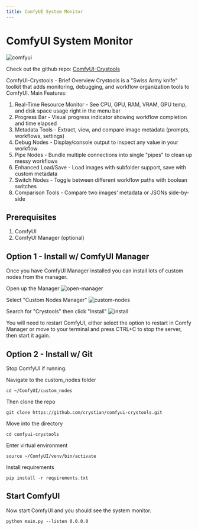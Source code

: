 ```yaml
---
title: ComfyUI System Monitor
---
```



# ComfyUI System Monitor

![comfyui](/photos/artificial-intelligence/comfyui-install-system-monitor/toolbar.png)

Check out the github repo: [ComfyUI-Crystools](https://github.com/crystian/ComfyUI-Crystools)

ComfyUI-Crystools - Brief Overview
Crystools is a "Swiss Army knife" toolkit that adds monitoring, debugging, and workflow organization tools to ComfyUI.
Main Features:

1. Real-Time Resource Monitor - See CPU, GPU, RAM, VRAM, GPU temp, and disk space usage right in the menu bar
1. Progress Bar - Visual progress indicator showing workflow completion and time elapsed
1. Metadata Tools - Extract, view, and compare image metadata (prompts, workflows, settings)
1. Debug Nodes - Display/console output to inspect any value in your workflow
1. Pipe Nodes - Bundle multiple connections into single "pipes" to clean up messy workflows
1. Enhanced Load/Save - Load images with subfolder support, save with custom metadata
1. Switch Nodes - Toggle between different workflow paths with boolean switches
1. Comparison Tools - Compare two images' metadata or JSONs side-by-side

## Prerequisites
1. ComfyUI
1. ComfyUI Manager (optional)

## Option 1 - Install w/ ComfyUI Manager
Once you have ComfyUI Manager installed you can install lots of custom nodes from the manager. 

Open up the Manager
![open-manager](/photos/artificial-intelligence/comfyui-install-system-monitor/open-manager.png)

Select "Custom Nodes Manager"
![custom-nodes](/photos/artificial-intelligence/comfyui-install-system-monitor/custom-nodes.png)

Search for "Crystools" then click "Install"
![install](/photos/artificial-intelligence/comfyui-install-system-monitor/install.png)

You will need to restart ComfyUI, either select the option to restart in Comfy Manager or move to your terminal and press CTRL+C to stop the server, then start it again.


## Option 2 - Install w/ Git
Stop ComfyUI if running.

Navigate to the custom_nodes folder

```
cd ~/ComfyUI/custom_nodes
```

Then clone the repo
```
git clone https://github.com/crystian/comfyui-crystools.git
```

Move into the directory
```
cd comfyui-crystools
```

Enter virtual environment
```
source ~/ComfyUI/venv/bin/activate
```

Install requirements
```
pip install -r requirements.txt
```

## Start ComfyUI
Now start ComfyUI and you should see the system monitor. 
```
python main.py --listen 0.0.0.0
```